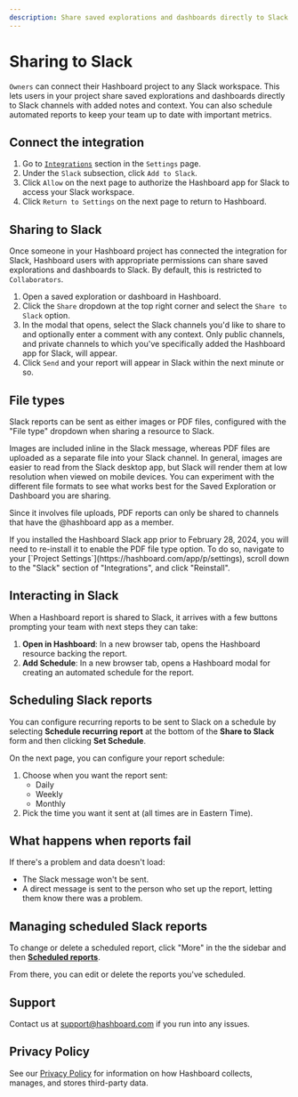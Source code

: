 ```yaml
---
description: Share saved explorations and dashboards directly to Slack channels with added notes and context
---
```



# Sharing to Slack

`Owners` can connect their Hashboard project to any Slack workspace. This lets users in your project
share saved explorations and dashboards directly to Slack channels with added notes and context. You can also schedule
automated reports to keep your team up to date with important metrics.

## Connect the integration

1. Go to [`Integrations`](https://hashboard.com/app/p/settings#integrations) section in the `Settings` page.
2. Under the `Slack` subsection, click `Add to Slack`.
3. Click `Allow` on the next page to authorize the Hashboard app for Slack to access your Slack workspace.
4. Click `Return to Settings` on the next page to return to Hashboard.

## Sharing to Slack

Once someone in your Hashboard project has connected the integration for Slack, Hashboard users with appropriate permissions
can share saved explorations and dashboards to Slack. By default, this is restricted to `Collaborators`.

1. Open a saved exploration or dashboard in Hashboard.
2. Click the `Share` dropdown at the top right corner and select the `Share to Slack` option.
3. In the modal that opens, select the Slack channels you'd like to share to and optionally enter a comment with any context. Only public channels, and private channels to which you've specifically added the Hashboard app for Slack, will appear.
4. Click `Send` and your report will appear in Slack within the next minute or so.

## File types

Slack reports can be sent as either images or PDF files, configured with the "File type" dropdown when sharing a resource to Slack.

Images are included inline in the Slack message, whereas PDF files are uploaded as a separate file into your Slack channel.
In general, images are easier to read from the Slack desktop app, but Slack will render them at low resolution when viewed on mobile devices.
You can experiment with the different file formats to see what works best for the Saved Exploration or Dashboard you are sharing.

Since it involves file uploads, PDF reports can only be shared to channels that have the @hashboard app as a member.

<Callout type="info">
  If you installed the Hashboard Slack app prior to February 28, 2024, you will
  need to re-install it to enable the PDF file type option. To do so, navigate
  to your [`Project Settings`](https://hashboard.com/app/p/settings), scroll
  down to the "Slack" section of "Integrations", and click "Reinstall".
</Callout>

## Interacting in Slack

When a Hashboard report is shared to Slack, it arrives with a few buttons prompting your team with next steps they can take:

1. **Open in Hashboard**: In a new browser tab, opens the Hashboard resource backing the report.
1. **Add Schedule**: In a new browser tab, opens a Hashboard modal for creating an automated schedule for the report.

## Scheduling Slack reports

You can configure recurring reports to be sent to Slack on a schedule by selecting **Schedule recurring report** at the bottom of the **Share to Slack** form and then clicking **Set Schedule**.

On the next page, you can configure your report schedule:

1. Choose when you want the report sent:
   - Daily
   - Weekly
   - Monthly
2. Pick the time you want it sent at (all times are in Eastern Time).

## What happens when reports fail

If there's a problem and data doesn't load:

- The Slack message won't be sent.
- A direct message is sent to the person who set up the report, letting them know there was a problem.

## Managing scheduled Slack reports

To change or delete a scheduled report, click "More" in the the sidebar and then [**Scheduled reports**](https://hashboard.com/app/p/scheduled-reports).

From there, you can edit or delete the reports you've scheduled.

## Support

Contact us at support@hashboard.com if you run into any issues.

## Privacy Policy

See our [Privacy Policy](https://hashboard.com/terms) for information on how Hashboard collects, manages, and stores third-party data.
